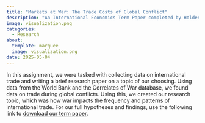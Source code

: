 ```yaml
---
title: "Markets at War: The Trade Costs of Global Conflict"
description: "An International Economics Term Paper completed by Holden Peacock, Peter Ward, and Bobby Munoz in May 2025."
image: visualization.png
categories:
  - Research
about:
  template: marquee
  image: visualization.png
date: 2025-05-04
---
```


In this assignment, we were tasked with collecting data on international trade and writing a brief research paper on a topic of our choosing. Using data from the World Bank and the Correlates of War database, we found data on trade during global conflicts. Using this, we created our research topic, which was how war impacts the frequency and patterns of international trade. For our full hypotheses and findings, use the following link to [download our term paper](https://drive.google.com/uc?export=download&id=1k6SiU5jKN1GqhcGqECMJbrUcYS04OmB1).

